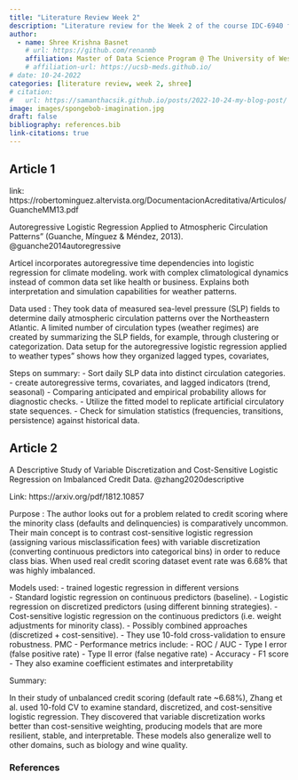 ```yaml
---
title: "Literature Review Week 2"
description: "Literature review for the Week 2 of the course IDC-6940 for Fall 2025"
author:
  - name: Shree Krishna Basnet
    # url: https://github.com/renanmb
    affiliation: Master of Data Science Program @ The University of West Florida (UWF)
    # affiliation-url: https://ucsb-meds.github.io/
# date: 10-24-2022
categories: [literature review, week 2, shree]
# citation:
#   url: https://samanthacsik.github.io/posts/2022-10-24-my-blog-post/
image: images/spongebob-imagination.jpg
draft: false
bibliography: references.bib
link-citations: true
---
```


## Article 1 

link: https://robertominguez.altervista.org/DocumentacionAcreditativa/Articulos/GuancheMM13.pdf 

Autoregressive Logistic Regression Applied to Atmospheric Circulation Patterns” (Guanche, Mínguez & Méndez, 2013). @guanche2014autoregressive

Articel incorporates autoregressive time dependencies into logistic regression for climate modeling. work with complex climatological dynamics instead of common data set like health or business. Explains both interpretation and simulation capabilities for weather patterns.

Data used :  They took data  of measured sea-level pressure (SLP) fields to determine daily atmospheric circulation patterns over the Northeastern Atlantic. A limited number of circulation types (weather regimes) are created by summarizing the SLP fields, for example, through clustering or categorization. Data setup for the autoregressive logistic regression applied to weather types” shows how they organized lagged types, covariates,

Steps on summary: 
- Sort daily SLP data into distinct circulation categories.
- create autoregressive terms, covariates, and lagged indicators (trend, seasonal)
- Comparing anticipated and empirical probability allows for diagnostic checks.
- Utilize the fitted model to replicate artificial circulatory state sequences.
- Check for simulation statistics (frequencies, transitions, persistence) against historical data.

## Article 2

A Descriptive Study of Variable Discretization and Cost-Sensitive Logistic Regression on Imbalanced Credit Data. @zhang2020descriptive

Link: https://arxiv.org/pdf/1812.10857 


Purpose : The author looks out for a problem related to credit scoring where the minority class (defaults and delinquencies) is comparatively uncommon.
Their main concept is to contrast cost-sensitive logistic regression (assigning various misclassification fees) with variable discretization (converting continuous predictors into categorical bins) in order to reduce class bias. 
When used real credit scoring dataset event rate was 6.68% that was highly imbalanced.

Models used:
- trained logestic regression in different versions   
- Standard logistic regression on continuous predictors (baseline).
- Logistic regression on discretized predictors (using different binning strategies).
- Cost-sensitive logistic regression on the continuous predictors (i.e. weight adjustments for minority class).
- Possibly combined approaches (discretized + cost-sensitive).
- They use 10-fold cross-validation to ensure robustness. PMC
- Performance metrics include:
- ROC / AUC
- Type I error (false positive rate)
- Type II error (false negative rate)
- Accuracy
- F1 score
- They also examine coefficient estimates and interpretability

Summary: 

In their study of unbalanced credit scoring (default rate ~6.68%), Zhang et al. used 10-fold CV to examine standard, discretized, and cost-sensitive logistic regression. They discovered that variable discretization works better than cost-sensitive weighting, producing models that are more resilient, stable, and interpretable. These models also generalize well to other domains, such as biology and wine quality.

### References

::: {#refs}
:::